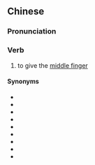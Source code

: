 {{also|挢中指}}
==Chinese==
{{zh-forms|s=挢中指|type=12}}

===Pronunciation===
{{zh-pron
|mn=xm:kiāu-tiong-chài/qz:kiǎu-tiong-chúiⁿ
|cat=v
}}

===Verb===
{{zh-verb}}

# {{lb|zh|Xiamen|&|_|Quanzhou|_|Min Nan}} to give the [[middle finger]]

====Synonyms====
* {{zh-l|撟中哥}}
* {{zh-l|術中指}}
* {{zh-l|指中指}}
* {{zh-l|鑿中指}}
* {{zh-l|揬中指}}
* {{zh-l|比中指}}
* {{zh-l|澍中指}}
* {{zh-l|撟中營}}
* {{zh-l|澍中營}}